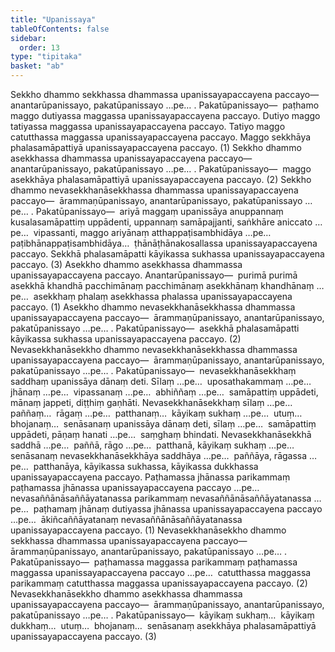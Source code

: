 ```yaml
---
title: "Upanissaya"
tableOfContents: false
sidebar:
  order: 13
type: "tipitaka"
basket: "ab"
---
```



<DynamicBreadcrumb />

<Division number="53">

<Paragraph number="1800">
Sekkho dhammo sekkhassa dhammassa upanissayapaccayena paccayo—  anantarūpanissayo, pakatūpanissayo …pe… . <Emphasis>Pakatūpanissayo</Emphasis>—  paṭhamo maggo dutiyassa maggassa upanissayapaccayena paccayo. Dutiyo maggo tatiyassa maggassa upanissayapaccayena paccayo. Tatiyo maggo catutthassa maggassa upanissayapaccayena paccayo. Maggo sekkhāya phalasamāpattiyā upanissayapaccayena paccayo. (1)
</Paragraph>

<Paragraph number="1801">
Sekkho dhammo asekkhassa dhammassa upanissayapaccayena paccayo—  anantarūpanissayo, pakatūpanissayo …pe… . <Emphasis>Pakatūpanissayo</Emphasis>—  maggo asekkhāya phalasamāpattiyā upanissayapaccayena paccayo. (2)
</Paragraph>

<Paragraph number="1802">
Sekkho dhammo nevasekkhanāsekkhassa dhammassa upanissayapaccayena paccayo—  ārammaṇūpanissayo, anantarūpanissayo, pakatūpanissayo …pe… . <Emphasis>Pakatūpanissayo</Emphasis>—  ariyā maggaṃ upanissāya anuppannaṃ kusalasamāpattiṃ uppādenti, uppannaṃ samāpajjanti, saṅkhāre aniccato …pe…  vipassanti, maggo ariyānaṃ atthappaṭisambhidāya …pe…  paṭibhānappaṭisambhidāya…  ṭhānāṭhānakosallassa upanissayapaccayena paccayo. Sekkhā phalasamāpatti kāyikassa sukhassa upanissayapaccayena paccayo. (3)
</Paragraph>

</Division>
<Division number="54">

<Paragraph number="1803">
Asekkho dhammo asekkhassa dhammassa upanissayapaccayena paccayo. <Emphasis>Anantarūpanissayo</Emphasis>—  purimā purimā asekkhā khandhā pacchimānaṃ pacchimānaṃ asekkhānaṃ khandhānaṃ …pe…  asekkhaṃ phalaṃ asekkhassa phalassa upanissayapaccayena paccayo. (1)
</Paragraph>

<Paragraph number="1804">
Asekkho dhammo nevasekkhanāsekkhassa dhammassa upanissayapaccayena paccayo—  ārammaṇūpanissayo, anantarūpanissayo, pakatūpanissayo …pe… . <Emphasis>Pakatūpanissayo</Emphasis>—  asekkhā phalasamāpatti kāyikassa sukhassa upanissayapaccayena paccayo. (2)
</Paragraph>

</Division>
<Division number="55">

<Paragraph number="1805">
Nevasekkhanāsekkho dhammo nevasekkhanāsekkhassa dhammassa upanissayapaccayena paccayo—  ārammaṇūpanissayo, anantarūpanissayo, pakatūpanissayo …pe… . <Emphasis>Pakatūpanissayo</Emphasis>—  nevasekkhanāsekkhaṃ saddhaṃ upanissāya dānaṃ deti. Sīlaṃ …pe…  uposathakammaṃ …pe…  jhānaṃ …pe…  vipassanaṃ …pe…  abhiññaṃ …pe…  samāpattiṃ uppādeti, mānaṃ jappeti, diṭṭhiṃ gaṇhāti. Nevasekkhanāsekkhaṃ sīlaṃ …pe…  paññaṃ…  rāgaṃ …pe…  patthanaṃ…  kāyikaṃ sukhaṃ …pe…  utuṃ…  bhojanaṃ…  senāsanaṃ upanissāya dānaṃ deti, sīlaṃ …pe…  samāpattiṃ uppādeti, pāṇaṃ hanati …pe…  saṃghaṃ bhindati. Nevasekkhanāsekkhā saddhā …pe…  paññā, rāgo …pe…  patthanā, kāyikaṃ sukhaṃ …pe…  senāsanaṃ nevasekkhanāsekkhāya saddhāya …pe…  paññāya, rāgassa …pe…  patthanāya, kāyikassa sukhassa, kāyikassa dukkhassa upanissayapaccayena paccayo. Paṭhamassa jhānassa parikammaṃ paṭhamassa jhānassa upanissayapaccayena paccayo …pe…  nevasaññānāsaññāyatanassa parikammaṃ nevasaññānāsaññāyatanassa …pe…  paṭhamaṃ jhānaṃ dutiyassa jhānassa upanissayapaccayena paccayo …pe…  ākiñcaññāyatanaṃ nevasaññānāsaññāyatanassa upanissayapaccayena paccayo. (1)
</Paragraph>

<Paragraph number="1806">
Nevasekkhanāsekkho dhammo sekkhassa dhammassa upanissayapaccayena paccayo—  ārammaṇūpanissayo, anantarūpanissayo, pakatūpanissayo …pe… . <Emphasis>Pakatūpanissayo</Emphasis>—  paṭhamassa maggassa parikammaṃ paṭhamassa maggassa upanissayapaccayena paccayo …pe…  catutthassa maggassa parikammaṃ catutthassa maggassa upanissayapaccayena paccayo. (2)
</Paragraph>

<Paragraph number="1807">
Nevasekkhanāsekkho dhammo asekkhassa dhammassa upanissayapaccayena paccayo—  ārammaṇūpanissayo, anantarūpanissayo, pakatūpanissayo …pe… . <Emphasis>Pakatūpanissayo</Emphasis>—  kāyikaṃ sukhaṃ…  kāyikaṃ dukkhaṃ…  utuṃ…  bhojanaṃ…  senāsanaṃ asekkhāya phalasamāpattiyā upanissayapaccayena paccayo. (3)
</Paragraph>
</Division>